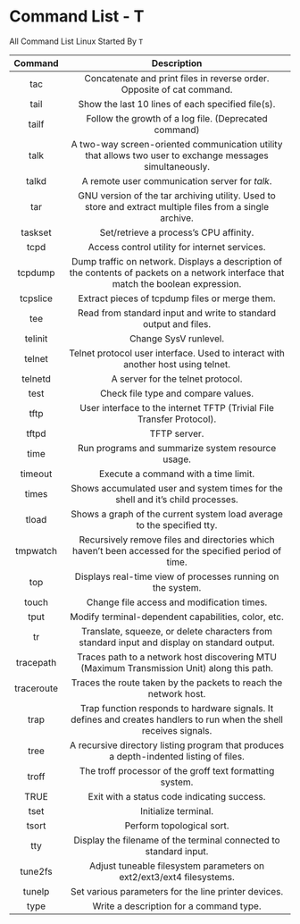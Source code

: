 # Command List - T

All Command List Linux Started By `T`

|  Command   |                                                             Description                                                              |
| :--------: | :----------------------------------------------------------------------------------------------------------------------------------: |
|    tac     |                                Concatenate and print files in reverse order. Opposite of cat command.                                |
|    tail    |                                          Show the last 10 lines of each specified file(s).                                           |
|   tailf    |                                        Follow the growth of a log file. (Deprecated command)                                         |
|    talk    |              A two-way screen-oriented communication utility that allows two user to exchange messages simultaneously.               |
|   talkd    |                                            A remote user communication server for _talk_.                                            |
|    tar     |              GNU version of the tar archiving utility. Used to store and extract multiple files from a single archive.               |
|  taskset   |                                                Set/retrieve a process’s CPU affinity.                                                |
|    tcpd    |                                            Access control utility for internet services.                                             |
|  tcpdump   | Dump traffic on network. Displays a description of the contents of packets on a network interface that match the boolean expression. |
|  tcpslice  |                                            Extract pieces of tcpdump files or merge them.                                            |
|    tee     |                                   Read from standard input and write to standard output and files.                                   |
|  telinit   |                                                        Change SysV runlevel.                                                         |
|   telnet   |                           Telnet protocol user interface. Used to interact with another host using telnet.                           |
|  telnetd   |                                                  A server for the telnet protocol.                                                   |
|    test    |                                                 Check file type and compare values.                                                  |
|    tftp    |                                User interface to the internet TFTP (Trivial File Transfer Protocol).                                 |
|   tftpd    |                                                             TFTP server.                                                             |
|    time    |                                          Run programs and summarize system resource usage.                                           |
|  timeout   |                                                 Execute a command with a time limit.                                                 |
|   times    |                           Shows accumulated user and system times for the shell and it’s child processes.                            |
|   tload    |                                Shows a graph of the current system load average to the specified tty.                                |
|  tmpwatch  |                Recursively remove files and directories which haven’t been accessed for the specified period of time.                |
|    top     |                                     Displays real-time view of processes running on the system.                                      |
|   touch    |                                              Change file access and modification times.                                              |
|    tput    |                                         Modify terminal-dependent capabilities, color, etc.                                          |
|     tr     |                     Translate, squeeze, or delete characters from standard input and display on standard output.                     |
| tracepath  |                      Traces path to a network host discovering MTU (Maximum Transmission Unit) along this path.                      |
| traceroute |                                   Traces the route taken by the packets to reach the network host.                                   |
|    trap    |         Trap function responds to hardware signals. It defines and creates handlers to run when the shell receives signals.          |
|    tree    |                        A recursive directory listing program that produces a depth-indented listing of files.                        |
|   troff    |                                       The troff processor of the groff text formatting system.                                       |
|    TRUE    |                                             Exit with a status code indicating success.                                              |
|    tset    |                                                         Initialize terminal.                                                         |
|   tsort    |                                                      Perform topological sort.                                                       |
|    tty     |                                  Display the filename of the terminal connected to standard input.                                   |
|  tune2fs   |                                 Adjust tuneable filesystem parameters on ext2/ext3/ext4 filesystems.                                 |
|   tunelp   |                                         Set various parameters for the line printer devices.                                         |
|    type    |                                               Write a description for a command type.                                                |
